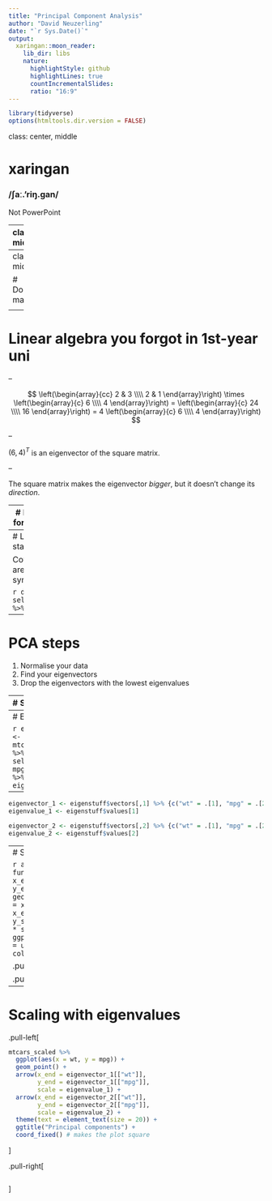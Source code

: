 ```yaml
---
title: "Principal Component Analysis"
author: "David Neuzerling"
date: "`r Sys.Date()`"
output:
  xaringan::moon_reader:
    lib_dir: libs
    nature:
      highlightStyle: github
      highlightLines: true
      countIncrementalSlides:
      ratio: "16:9"
---
```


```r
library(tidyverse)
options(htmltools.dir.version = FALSE)
```

class: center, middle

# xaringan

### /ʃaː.'riŋ.ɡan/

Not PowerPoint

---
class: middle

# Intuitive definition

> PCA can be thought of as fitting a $p$-dimensional ellipsoid to the data, where each axis of the ellipsoid represents a principal component.
> 
> - Wikipedia

---
class: middle

# Doing maths

<blockquote class="twitter-tweet"><p lang="en" dir="ltr">doing math:<br>step 1: relief when your problem reduces to linear algebra <br>step 2: panic when you realize you somehow don&#39;t actually know any linear algebra</p>&mdash; Aleksandra Sobieska (@combinatola) <a href="https://twitter.com/combinatola/status/997147577173925888?ref_src=twsrc%5Etfw">May 17, 2018</a></blockquote> <script async src="https://platform.twitter.com/widgets.js" charset="utf-8"></script> 

---
# Linear algebra you forgot in 1st-year uni

--

$$
\left(\begin{array}{cc} 
2 & 3 \\\\
2 & 1
\end{array}\right) \times
\left(\begin{array}{c} 
6 \\\\
4
\end{array}\right) = 
\left(\begin{array}{c} 
24 \\\\
16
\end{array}\right) = 
4 \left(\begin{array}{c} 
6 \\\\
4
\end{array}\right)
$$ 

--

$(6, 4)^T$ is an eigenvector of the square matrix.

--

The square matrix makes the eigenvector *bigger*, but it doesn't change its *direction*.

---
# Linear algebra you forgot in 1st-year uni

* Eigenvectors of real symmetric matrices are real.
* Eigenvectors of real symmetric matrices are orthogonal to each other.
* For an $n \times n$ real symmetric matrix, there are $n$ eigenvectors.

---
# Linking it back to statistics

Covariance matrices are real and symmetric.

```r
diamonds %>% select_if(is.numeric) %>% cov %>% round(1)
```

---
# PCA steps

1. Normalise your data
1. Find your eigenvectors
1. Drop the eigenvectors with the lowest eigenvalues

---
# Show me

.pull-left[
```r
mtcars_scaled <- mtcars %>% 
  select(wt, mpg) %>% 
  mutate_all(scale)
```

```r
mtcars_scaled %>% 
  ggplot(aes(x = wt, y = mpg)) + 
  geom_point() + 
  coord_fixed() + # makes the plot square
  theme(text = element_text(size = 20)) +
  ggtitle("Normalised wt and mpg")
```
]

.pull-right[
```r
```
]

---
# Eigenstuff

```r
eigenstuff <- mtcars_scaled %>% select(wt, mpg) %>% cor %>% eigen
eigenstuff
```

--

```r
eigenvector_1 <- eigenstuff$vectors[,1] %>% {c("wt" = .[1], "mpg" = .[2])}
eigenvalue_1 <- eigenstuff$values[1]

eigenvector_2 <- eigenstuff$vectors[,2] %>% {c("wt" = .[1], "mpg" = .[2])}
eigenvalue_2 <- eigenstuff$values[2]
```

---
# Show me

```r
arrow <- function(x_start = 0, x_end, y_start = 0, y_end, scale = 1) {
  geom_segment(
    aes(
      x = x_start,
      xend = x_end * scale,
      y = y_start,
      yend = y_end * scale
    ),
    arrow = ggplot2::arrow(length = unit(0.5, "cm")),
    col = "red"
  )
}
```

.pull-left[
```r
mtcars_scaled %>% 
  ggplot(aes(x = wt, y = mpg)) + 
  geom_point() +
  arrow(x_end = eigenvector_1[["wt"]],
        y_end = eigenvector_1[["mpg"]]) +
  arrow(x_end = eigenvector_2[["wt"]],
        y_end = eigenvector_2[["mpg"]]) +
  theme(text = element_text(size = 20)) +
  ggtitle("Principal components") +
  coord_fixed() # makes the plot square
```
]

.pull-right[
```r
```
]

---

# Scaling with eigenvalues

.pull-left[
```r
mtcars_scaled %>% 
  ggplot(aes(x = wt, y = mpg)) + 
  geom_point() +
  arrow(x_end = eigenvector_1[["wt"]],
        y_end = eigenvector_1[["mpg"]],
        scale = eigenvalue_1) +
  arrow(x_end = eigenvector_2[["wt"]],
        y_end = eigenvector_2[["mpg"]],
        scale = eigenvalue_2) +
  theme(text = element_text(size = 20)) +
  ggtitle("Principal components") +
  coord_fixed() # makes the plot square
```
]

.pull-right[
```r
```
]

